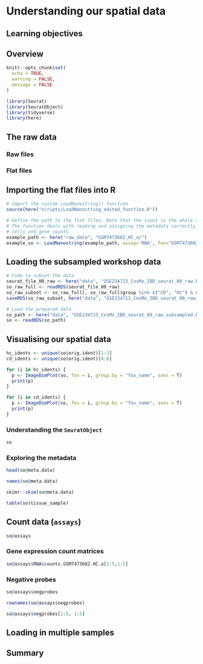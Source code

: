 # Understanding our spatial data

## Learning objectives

## Overview

```r
knitr::opts_chunk$set(
  echo = TRUE,
  warning = FALSE,
  message = FALSE
)
```

```r
library(Seurat)
library(SeuratObject)
library(tidyverse)
library(here)
```

## The raw data

### Raw files

### Flat files

## Importing the flat files into R

```r
# Import the custom LoadNanostring() function
source(here("scripts/LoadNanostring_edited_function.R"))

# Define the path to the flat files. Note that the input is the whole directory.
# The function deals with reading and assigning the metadata correctly to the
# cells and gene counts
example_path <- here("raw_data", "GSM7473682_HC_a/")
example_so <- LoadNanostring(example_path, assay='RNA', fov="GSM7473682.HC.a")
```

## Loading the subsampled workshop data

```r
# Code to subset the data
seurat_file_00_raw <- here("data", "GSE234713_CosMx_IBD_seurat_00_raw.RDS")
so_raw_full <- readRDS(seurat_file_00_raw)
so_raw_subset <- so_raw_full[, so_raw_full$group %in% c("CD", "HC") & so_raw_full@meta.data$fov <= 4]
saveRDS(so_raw_subset, here("data", "GSE234713_CosMx_IBD_seurat_00_raw_subsampled.RDS"))
```

```r
# Load the prepared data
so_path <- here("data", "GSE234713_CosMx_IBD_seurat_00_raw_subsampled.RDS")
so <- readRDS(so_path)
```

## Visualising our spatial data

```r
hc_idents <- unique(so$orig.ident)[1:3]
cd_idents <- unique(so$orig.ident)[4:6]
```

```r
for (i in hc_idents) {
  p <- ImageDimPlot(so, fov = i, group.by = "fov_name", axes = T)
  print(p)
}
```

```r
for (i in cd_idents) {
  p <- ImageDimPlot(so, fov = i, group.by = "fov_name", axes = T)
  print(p)
}
```

### Understanding the `SeuratObject`

```r
so
```

### Exploring the metadata

```r
head(so@meta.data)
```

```r
names(so@meta.data)
```

```r
skimr::skim(so@meta.data)
```

```r
table(so$tissue_sample)
```

## Count data (`assays`)

```r
so@assays
```

### Gene expression count matrices

```r
so@assays$RNA$counts.GSM7473682.HC.a[1:5,1:5]
```

### Negative probes

```r
so@assays$negprobes
```

```r
rownames(so@assays$negprobes)
```

```r
so@assays$negprobes[1:5, 1:5]
```

## Loading in multiple samples

## Summary

